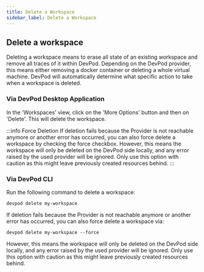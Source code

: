 ```yaml
---
title: Delete a Workspace
sidebar_label: Delete a Workspace
---
```


## Delete a workspace

Deleting a workspace means to erase all state of an existing workspace and remove all traces of it within DevPod.
Depending on the DevPod provider, this means either removing a docker container or deleting a whole virtual machine.
DevPod will automatically determine what specific action to take when a workspace is deleted.

### Via DevPod Desktop Application

In the 'Workspaces' view, click on the 'More Options' button and then on 'Delete'. This will delete the workspace.

:::info Force Deletion
If deletion fails because the Provider is not reachable anymore or another error has occurred, you can also force delete a workspace by checking the force checkbox.
However, this means the workspace will only be deleted on the DevPod side locally, and any error raised by the used provider will be ignored. Only use this option with caution as this might leave previously created resources behind.
:::

### Via DevPod CLI

Run the following command to delete a workspace:
```
devpod delete my-workspace
```

If deletion fails because the Provider is not reachable anymore or another error has occurred, you can also force delete a workspace via:
```
devpod delete my-workspace --force
```

However, this means the workspace will only be deleted on the DevPod side locally, and any error raised by the used provider will be ignored. Only use this option with caution as this might leave previously created resources behind.
